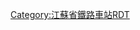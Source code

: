<noinclude>
{{BS-map
| title = 宜兴站站线布置图
| map = </noinclude>
\\CONTg\CONTg\\\\\~~ ~~ ~~ ~~[[宁杭客运专线]]往[[南京南站|南京南]]
\\STRg\STRf\\\\\
\\STR!~STRc2\ABZg3\\\\\
\\ABZg+1\STR!~STRc4\\\\\
\\STR\STR\\\\\
\\ABZg2\STR!~STRc3\\\\\
\\STR!~STRc1\ABZg+4\\\\\
\STRc2\ABZg3\ABZg2\STRc3\\\\
\STR+1\STR!~STRc4\STR!~STRc1\STR+4\\\\
STRc2\ABZg3\STR\STR\ABZg2\STRc3\\\
STR+1\STR!~STRc4\STR\STR\STR!~STRc1\STR+4\\\
STR+BSl!~*1__align=r\STR+BSr\STR\STR\STR+BSl\STR+BSr\\\~~ ~~ ~~1站台
STR+BSl\STR+BSr!~*2__align=l\STR\STR\STR+BSl\STR+BSr\\\~~ ~~ ~~2站台
STR+BSl\STR+BSr\STR\STR\STR+BSl!~*3__align=r\STR+BSr\\\~~ ~~ ~~3站台
STR+BSl\STR+BSr\STR\STR\STR+BSl\STR+BSr!~*4__align=l!~HUBrg-L\HUB-Rq\HUB-Rq\HUBlg-R~~ ~~ ~~4站台
STR2\STR!~STRc3\STR\STR\STR!~STRc2\STR3!~HUB-L\vENDEa\\HUB-R
STRc1\ABZg+4\STR\STR\ABZg+1\STRc4!~HUB-L\vSTR\vENDEa\HUB-R~~ ~~ ~~综合维修工区
\STR!~STR2\STR!~STRc3\STR!~STRc2\ABZg3\HUB-L\vSTR\vSTR\HUB-R
\ENDEe!~STRc1\ABZg+4\ABZg+1\STR!~STRc4\HUB-L\SPLe!~STRc2\SPLg+3\HUB-R
\\ABZg2\STR!~STRc3\STR2\STRc23!~HUB-L\ABZ3+1g!~\STRc4\HUB-R
\\STR!~STRc1\ABZg+4\STRc1\ABZ+14!~HUBlf-L\STRc4!~HUB-Lq\HUB-Lq\HUBrf-R
\\STR!~STRc2\ABZg3\\STR\\\
\\ABZg+1\STR!~STRc4\\ENDEe\\\
\\STRg\STRf\\\\\
\\CONTf\CONTf\\\\\~~ ~~ ~~ ~~[[宁杭客运专线]]往[[杭州东站|杭州东]]
<noinclude>}}
{{Rdt intro|[[宜兴站]]}}
[[Category:江蘇省鐵路車站RDT]]
</noinclude>